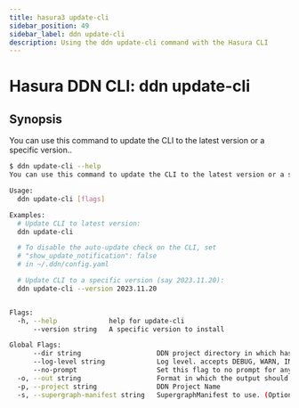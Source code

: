 ```yaml
---
title: hasura3 update-cli
sidebar_position: 49
sidebar_label: ddn update-cli
description: Using the ddn update-cli command with the Hasura CLI
---
```


# Hasura DDN CLI: ddn update-cli 

## Synopsis
You can use this command to update the CLI to the latest version or a specific version..

```bash
$ ddn update-cli --help
You can use this command to update the CLI to the latest version or a specific version.

Usage:
  ddn update-cli [flags]

Examples:
  # Update CLI to latest version:
  ddn update-cli

  # To disable the auto-update check on the CLI, set
  # "show_update_notification": false
  # in ~/.ddn/config.yaml

  # Update CLI to a specific version (say 2023.11.20):
  ddn update-cli --version 2023.11.20


Flags:
  -h, --help             help for update-cli
      --version string   A specific version to install

Global Flags:
      --dir string                   DDN project directory in which hasura.yaml is present (default ".")
      --log-level string             Log level. accepts DEBUG, WARN, INFO, ERROR, FATAL (default "INFO")
      --no-prompt                    Set this flag to no prompt for anything, the command fails if any input is missing
  -o, --out string                   Format in which the output should be printed, accepts table, json and yaml (default "table")
  -p, --project string               DDN Project Name
  -s, --supergraph-manifest string   SupergraphManifest to use. (Optional. DefaultSupergraphManifest used  if not provided)
```

